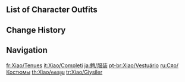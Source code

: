 {{CharacterTabs}}

==List of Character Outfits==
{{Outfits by Category Table|Xiao Outfits|nocharacter=1}}

==Change History==
{{Change History|1.3}}

==Navigation==
{{Character Navbox|link type=outfits}}

[[fr:Xiao/Tenues]]
[[it:Xiao/Completi]]
[[ja:魈/服装]]
[[pt-br:Xiao/Vestuário]]
[[ru:Сяо/Костюмы]]
[[th:Xiao/คอสตูม]]
[[tr:Xiao/Giysiler]]